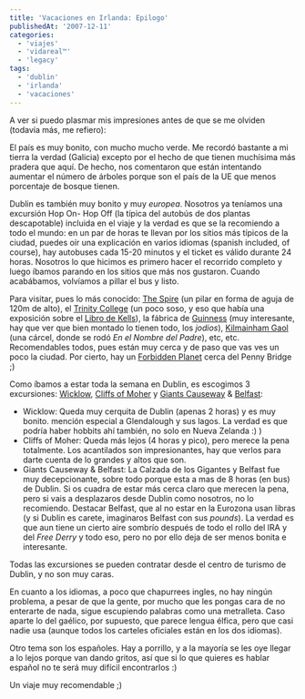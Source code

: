 ```yaml
---
title: 'Vacaciones en Irlanda: Epilogo'
publishedAt: '2007-12-11'
categories:
  - 'viajes'
  - 'vidareal™'
  - 'legacy'
tags:
  - 'dublin'
  - 'irlanda'
  - 'vacaciones'
---
```


A ver si puedo plasmar mis impresiones antes de que se me olviden (todavía más, me refiero):

El país es muy bonito, con mucho mucho verde. Me recordó bastante a mi tierra la verdad (Galicia) excepto por el hecho de que tienen muchísima más pradera que aquí. De hecho, nos comentaron que están intentando aumentar el número de árboles porque son el país de la UE que menos porcentaje de bosque tienen.

Dublin es también muy bonito y muy _europea_. Nosotros ya teníamos una excursión Hop On- Hop Off (la típica del autobús de dos plantas descapotable) incluida en el viaje y la verdad es que se la recomiendo a todo el mundo: en un par de horas te llevan por los sitios más típicos de la ciudad, puedes oír una explicación en varios idiomas (spanish included, of course), hay autobuses cada 15-20 minutos y el ticket es válido durante 24 horas. Nosotros lo que hicimos es primero hacer el recorrido completo y luego íbamos parando en los sitios que más nos gustaron. Cuando acabábamos, volvíamos a pillar el bus y listo.

Para visitar, pues lo más conocido: [The Spire](http://en.wikipedia.org/wiki/Spire_of_Dublin) (un pilar en forma de aguja de 120m de alto), el [Trinity College](http://es.wikipedia.org/wiki/Trinity_College_%28Dubl%C3%ADn%29) (un poco soso, y eso que había una exposición sobre el [Libro de Kells](http://es.wikipedia.org/wiki/Libro_de_Kells)), la fábrica de [Guinness](http://es.wikipedia.org/wiki/Guiness) (muy interesante, hay que ver que bien montado lo tienen todo, los _jodios_), [Kilmainham Gaol](http://es.wikipedia.org/wiki/Kilmainham_Gaol) (una cárcel, donde se rodó _En el Nombre del Padre_), etc, etc. Recomendables todos, pues están muy cerca y de paso que vas ves un poco la ciudad. Por cierto, hay un [Forbidden Planet](http://www.forbiddenplanet.com/fp) cerca del Penny Bridge ;)

Como íbamos a estar toda la semana en Dublin, es escogimos 3 excursiones: [Wicklow](http://www.visitwicklow.ie/), [Cliffs of Moher](http://www.cliffsofmoher.ie/) y [Giants Causeway](http://en.wikipedia.org/wiki/Giant%27s_Causeway) & [Belfast](http://es.wikipedia.org/wiki/Belfast):

- Wicklow: Queda muy cerquita de Dublin (apenas 2 horas) y es muy bonito. mención especial a Glendalough y sus lagos. La verdad es que podría haber hobbits ahí también, no solo en Nueva Zelanda :) )
- Cliffs of Moher: Queda más lejos (4 horas y pico), pero merece la pena totalmente. Los acantilados son impresionantes, hay que verlos para darte cuenta de lo grandes y altos que son.
- Giants Causeway & Belfast: La Calzada de los Gigantes y Belfast fue muy decepcionante, sobre todo porque esta a mas de 8 horas (en bus) de Dublin. Si os cuadra de estar más cerca claro que merecen la pena, pero si vais a desplazaros desde Dublin como nosotros, no lo recomiendo. Destacar Belfast, que al no estar en la Eurozona usan libras (y si Dublin es carete, imaginaros Belfast con sus _pounds_). La verdad es que aun tiene un cierto aire sombrío después de todo el rollo del IRA y del _Free Derry_ y todo eso, pero no por ello deja de ser menos bonita e interesante.

Todas las excursiones se pueden contratar desde el centro de turismo de Dublin, y no son muy caras.

En cuanto a los idiomas, a poco que chapurrees ingles, no hay ningún problema, a pesar de que la gente, por mucho que les pongas cara de no enterarte de nada, sigue escupiendo palabras como una metralleta. Caso aparte lo del gaélico, por supuesto, que parece lengua élfica, pero que casi nadie usa (aunque todos los carteles oficiales están en los dos idiomas).

Otro tema son los españoles. Hay a porrillo, y a la mayoría se les oye llegar a lo lejos porque van dando gritos, así que si lo que quieres es hablar español no te será muy difícil encontrarlos :)

Un viaje muy recomendable ;)
